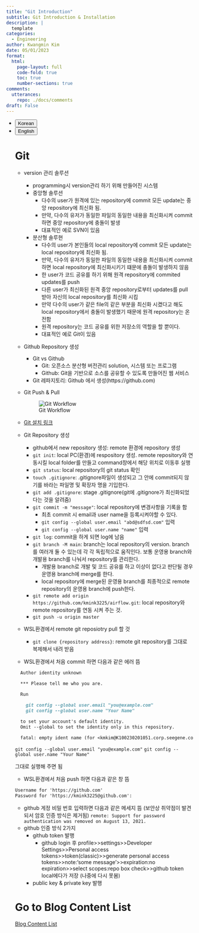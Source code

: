 ```yaml
---
title: "Git Introduction"
subtitle: Git Introduction & Installation
description: |
  template
categories:
  - Engineering
author: Kwangmin Kim
date: 05/01/2023
format: 
  html:
    page-layout: full
    code-fold: true
    toc: true
    number-sections: true
comments: 
  utterances: 
    repo: ./docs/comments
draft: False
---
```


<ul class="nav nav-pills" id="language-tab" role="tablist">
  <li class="nav-item" role="presentation">
    <button class="nav-link active" id="Korean-tab" data-bs-toggle="tab" data-bs-target="#Korean" type="button" role="tab" aria-controls="Korean" aria-selected="true">Korean</button>
  </li>
  <li class="nav-item" role="presentation">
    <button class="nav-link" id="English-tab" data-bs-toggle="tab" data-bs-target="#English" type="button" role="tab" aria-controls="knitr" aria-selected="false">English</button>
  </li>

<div class="tab-content" id="language-tabcontent">

<div class="tab-pane fade  show active" id="Korean" role="tabpanel" aria-labelledby="Korean-tab">

::: {#Korean .tab-pane .fade .show .active role="tabpanel" aria-labelledby="Korean-tab"}

# Git

* version 관리 솔루션
    * programming시 version관리 하기 위해 만들어진 시스템
    * 중앙형 솔루션
        * 다수의 user가 원격에 있는 repository에 commit 모든 update는 중앙 repository에 최신화 됨. 
        * 만약, 다수의 유저가 동일한 파일의 동일한 내용을 최신화시켜 commit하면 중앙 repository에 충돌이 발생
        * 대표적인 예로 SVN이 있음
    * 분산형 솔루현
        * 다수의 user가 본인들의 local repository에 commit 모든 update는 local repository에 최신화 됨. 
        * 만약, 다수의 유저가 동일한 파일의 동일한 내용을 최신화시켜 commit하면 local repository에 최신화시키기 떄문에 충돌이 발생하지 않음
        * 한 user가 코드 공유를 하기 위해 원격 repository에 commited updates를 push
        * 다른 user가 최신화된 원격 중앙 repository로부터 updates를 pull 받아 자신의 local repository를 최신화 시킴
        * 만약 다수의 user가 같은 file의 같은 부분을 최신화 시켰다고 해도 local repository에서 충돌이 발생했기 때문에 원격 repository는 온전함
        * 원격 repository는 코드 공유를 위한 저장소의 역할을 할 뿐이다.
        * 대표적인 예로 Git이 있음
* Github Repository 생성
    * Git vs Github
        - Git: 오픈소스 분산형 버전관리 solution, 시스템 또는 프로그램
        - Github: Git을 기반으로 소스를 공유할 수 있도록 만들어진 웹 서비스
    * Git 레파지토리: Github 에서 생성(https://github.com)
* Git Push & Pull

    ![Git Workflow](../../../../../images/airflow/git-docker.PNG)

* [Git 설치 링크](https://git-scm.com/downloads)
* Git Repository 생성
    * github에서 new repository 생성: remote 환경에 repository 생성
    * `git init`: local PC(환경)에 respository 생성. remote repository와 연동시킬 local folder를 만들고 command창에서 해당 위치로 이동후 실행
    * `git status`: local repository의 git status 확인
    * `touch .gitignore`: .gitignore파일이 생성되고 그 안에 commit되지 않기를 바라는 파일명 및 확장자 명을 기입한다.
    * `git add .gitignore`: stage .gitignore(git에 .gitignore가 최신화되었다는 것을 알려줌)
    * `git commit -m "message"`: local repository에 변경사항을 기록을 함 
        * 최초 commit 시 email과 user name을 등록시켜야할 수 있다.
        * `git config --global user.email "abd@sdfsd.com"` 입력
        * `git config --global user.name "name"` 입력
    * `git log`: commit을 하게 되면 log에 남음
    * `git branch -M main`: branch는 local repository의 version. branch를 여러개 둘 수 있는데 각 각 독립적으로 움직인다. 보통 운영용 branch와 개발용 branch를 나눠서 repository를 관리한다.
        * 개발용 branch로 개발 및 코드 공유를 하고 이상이 없다고 판단될 경우 운영용 branch에 merge를 한다.
        * local repository에 merge된 운영용 branch를 최종적으로 remote repository의 운영용 branch에 push한다. 
    * `git remote add origin https://github.com/kmink3225/airflow.git`: local repository와 remote repository를 연동 시켜 주는 것.
    * `git push -u origin master`
* WSL환경에서 remote git reposiotry pull 할 것
    * `git clone {repository address}`: remote git repository를 그대로 복제해서 내려 받음
* WSL환경에서 처음 commit 하면 다음과 같은 에러 뜸
```markdown
  Author identity unknown

  *** Please tell me who you are.

  Run

    git config --global user.email "you@example.com"
    git config --global user.name "Your Name"

  to set your account's default identity.
  Omit --global to set the identity only in this repository.

  fatal: empty ident name (for <kmkim@K100230201051.corp.seegene.com>) not allowed
```
`git config --global user.email "you@example.com"`
`git config --global user.name "Your Name"`

그대로 실행해 주면 됨

* WSL환경에서 처음 push 하면 다음과 같은 창 뜸

```markdown
Username for 'https://github.com'
Password for 'https://kmink3225@github.com':
```
  * github 게정 비밀 번호 입력하면 다음과 같은 메세지 뜸 (보안상 취약점이 발견되서 암호 인증 방식은 제거됨)
  `remote: Support for password authentication was removed on August 13, 2021.` 
  * github 인증 방식 2가지
    * github token 발행
      * github login 후 profile>>settings>>Developer Settings>>Personal access tokens>>token(classic)>>generate personal access tokens>>note:'some message'>>expiration:no expiration>>select scopes:repo box check>>github token local에다가 저장 (나중에 다시 못봄)
    * public key & private key 발행

:::
</div>

<div class="tab-pane fade" id="English" role="tabpanel" aria-labelledby="English-tab">

::: {#English .tab-pane .fade role="tabpanel" aria-labelledby="English-tab"}

:::


</div>


# Go to Blog Content List

[Blog Content List](../../content_list.qmd)